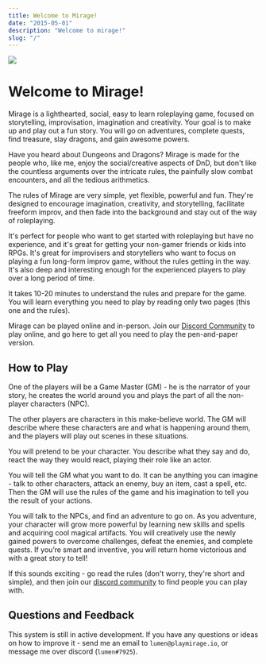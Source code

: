 ```yaml
---
title: Welcome to Mirage!
date: "2015-05-01"
description: "Welcome to mirage!"
slug: "/"
---
```



<img className="header-img" src={valleyImage}/>

# Welcome to Mirage!

Mirage is a lighthearted, social, easy to learn roleplaying game, focused on storytelling, improvisation, imagination and creativity. Your goal is to make up and play out a fun story. You will go on adventures, complete quests, find treasure, slay dragons, and gain awesome powers.

Have you heard about Dungeons and Dragons? Mirage is made for the people who, like me, enjoy the social/creative aspects of DnD, but don't like the countless arguments over the intricate rules, the painfully slow combat encounters, and all the tedious arithmetics.

The rules of Mirage are very simple, yet flexible, powerful and fun. They're designed to encourage imagination, creativity, and storytelling, facilitate freeform improv, and then fade into the background and stay out of the way of roleplaying.

It's perfect for people who want to get started with roleplaying but have no experience, and it's great for getting your non-gamer friends or kids into RPGs. It's great for improvisers and storytellers who want to focus on playing a fun long-form improv game, without the rules getting in the way. It's also deep and interesting enough for the experienced players to play over a long period of time.


It takes 10-20 minutes to understand the rules and prepare for the game. You will learn everything you need to play by reading only two pages (this one and the <Link to="/rules">rules</Link>). 

Mirage can be played online and in-person. Join our [Discord Community](https://discord.gg/zt4N23d) to play online, and go <Link to="/pen-and-paper">here</Link> to get all you need to play the pen-and-paper version.

## How to Play
One of the players will be a Game Master (GM) - he is the narrator of your story, he creates the world around you and plays the part of all the non-player characters (NPC).

The other players are characters in this make-believe world. The GM will describe where these characters are and what is happening around them, and the players will play out scenes in these situations.

You will pretend to be your character. You describe what they say and do, react the way they would react, playing their role like an actor. 

You will tell the GM what you want to do. It can be anything you can imagine - talk to other characters, attack an enemy, buy an item, cast a spell, etc. Then the GM will use the rules of the game and his imagination to tell you the result of your actions.

You will talk to the NPCs, and find an adventure to go on. As you adventure, your character will grow more powerful by learning new skills and spells and acquiring cool magical artifacts. You will creatively use the newly gained powers to overcome challenges, defeat the enemies, and complete quests. If you’re smart and inventive, you will return home victorious and with a great story to tell!

If this sounds exciting - go read the <Link to="/rules">rules</Link> (don't worry, they're short and simple), and then join our [discord community](https://discord.gg/gNrJJNMuyD) to find people you can play with.

<!-- https://discord.gg/zt4N23d -->

## Questions and Feedback

This system is still in active development. If you have any questions or ideas on how to improve it - send me an email to `lumen@playmirage.io`, or message me over discord (`lumen#7925`).
